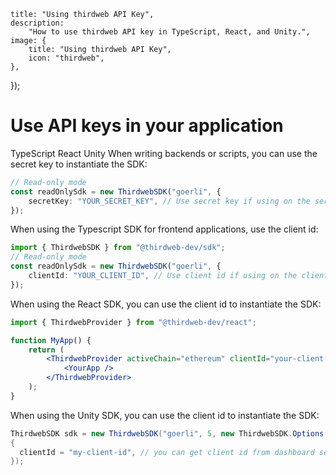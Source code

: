 
	title: "Using thirdweb API Key",
	description:
		"How to use thirdweb API key in TypeScript, React, and Unity.",
	image: {
		title: "Using thirdweb API Key",
		icon: "thirdweb",
	},
});

# Use API keys in your application

<Tabs defaultValue="typescript">

<TabsList>
	<TabsTrigger value="typescript">TypeScript</TabsTrigger>
	<TabsTrigger value="react">React</TabsTrigger>
	<TabsTrigger value="unity">Unity</TabsTrigger>
</TabsList>

<TabsContent value='typescript'>
When writing backends or scripts, you can use the secret key to instantiate the SDK:

```ts
// Read-only mode
const readOnlySdk = new ThirdwebSDK("goerli", {
	secretKey: "YOUR_SECRET_KEY", // Use secret key if using on the server, get it from dashboard settings
});
```

When using the Typescript SDK for frontend applications, use the client id:

```ts
import { ThirdwebSDK } from "@thirdweb-dev/sdk";
// Read-only mode
const readOnlySdk = new ThirdwebSDK("goerli", {
	clientId: "YOUR_CLIENT_ID", // Use client id if using on the client side, get it from dashboard settings
});
```

</TabsContent>

<TabsContent value="react">

When using the React SDK, you can use the client id to instantiate the SDK:

```jsx
import { ThirdwebProvider } from "@thirdweb-dev/react";

function MyApp() {
	return (
		<ThirdwebProvider activeChain="ethereum" clientId="your-client-id">
			<YourApp />
		</ThirdwebProvider>
	);
}
```

</TabsContent>

<TabsContent value="unity">

When using the Unity SDK, you can use the client id to instantiate the SDK:

```csharp
ThirdwebSDK sdk = new ThirdwebSDK("goerli", 5, new ThirdwebSDK.Options()
{
  clientId = "my-client-id", // you can get client id from dashboard settings
});
```

</TabsContent>

</Tabs>
